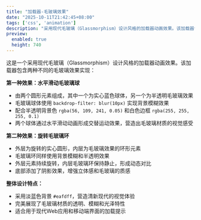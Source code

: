 ```yaml
---
title: "加载器-毛玻璃效果"
date: "2025-10-11T21:42:45+08:00"
tags: ['css', 'animation']
description: "采用现代毛玻璃（Glassmorphism）设计风格的加载器动画效果。该加载器包含两种不同的毛玻璃效果实现"
preview:
  enabled: true
  height: 740
---
```



这是一个采用现代毛玻璃（Glassmorphism）设计风格的加载器动画效果。该加载器包含两种不同的毛玻璃效果实现：

**第一种效果：水平滑动毛玻璃球**

- 由两个圆形元素组成，其中一个为实心蓝色球体，另一个为半透明毛玻璃效果
- 毛玻璃球体使用 `backdrop-filter: blur(10px)` 实现背景模糊效果
- 配合半透明背景色 `rgba(56, 109, 241, 0.05)` 和白色边框 `rgba(255, 255, 255, 0.1)`
- 两个球体通过水平滑动动画形成交替运动效果，营造出毛玻璃材质的视觉感受

**第二种效果：旋转毛玻璃环**

- 外层为旋转的实心圆形，内层为毛玻璃效果的环形元素
- 毛玻璃环同样使用背景模糊和半透明效果
- 外层元素持续旋转，内层毛玻璃环保持静止，形成动态对比
- 底部添加了阴影效果，增强立体感和毛玻璃的质感

**整体设计特点：**

- 采用淡蓝色背景 `#eafdff`，营造清新现代的视觉体验
- 完美展现了毛玻璃材质的透明、模糊和光泽特性
- 适合用于现代Web应用和移动端界面的加载提示


<CodeViewer postId="loader-glassmorphism" />